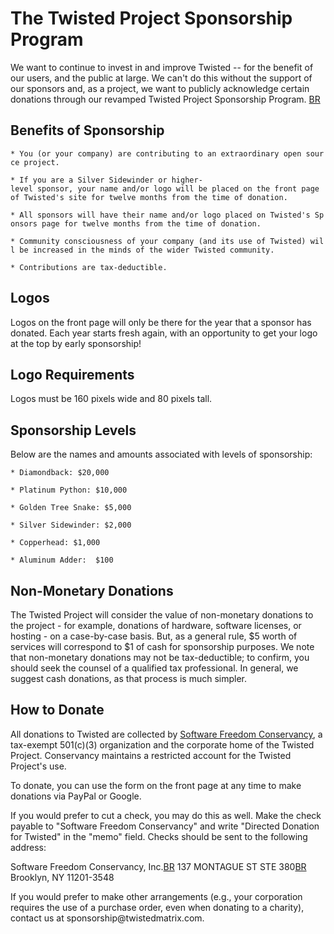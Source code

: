 
= The Twisted Project Sponsorship Program =

We want to continue to invest in and improve Twisted -- for the benefit of our users, and the public at large.   We can't do this without the support of our sponsors and, as a project, we want to publicly acknowledge certain donations through our revamped Twisted Project Sponsorship Program.  [[BR]]

== Benefits of Sponsorship ==

 * You (or your company) are contributing to an extraordinary open source project.

 * If you are a Silver Sidewinder or higher-level sponsor, your name and/or logo will be placed on the front page of Twisted's site for twelve months from the time of donation. 

 * All sponsors will have their name and/or logo placed on Twisted's Sponsors page for twelve months from the time of donation.  

 * Community consciousness of your company (and its use of Twisted) will be increased in the minds of the wider Twisted community.
   
 * Contributions are tax-deductible.   

== Logos ==

Logos on the front page will only be there for the year that a sponsor has donated. Each year starts fresh again, with an opportunity to get your logo at the top by early sponsorship!

== Logo Requirements ==

Logos must be 160 pixels wide and 80 pixels tall.

== Sponsorship Levels ==

Below are the names and amounts associated with levels of sponsorship:

 * Diamondback: $20,000

 * Platinum Python: $10,000

 * Golden Tree Snake: $5,000

 * Silver Sidewinder: $2,000

 * Copperhead: $1,000

 * Aluminum Adder:  $100

== Non-Monetary Donations == 

The Twisted Project will consider the value of non-monetary donations to the project - for example, donations of hardware, software licenses, or hosting - on a case-by-case basis.  But, as a general rule, $5 worth of services will correspond to $1 of cash for sponsorship purposes.  We note that non-monetary donations may not be tax-deductible; to confirm, you should seek the counsel of a qualified tax professional. In general, we suggest cash donations, as that process is much simpler.

== How to Donate ==


All donations to Twisted are collected by [http://sfconservancy.org Software Freedom Conservancy], a tax-exempt 501(c)(3) organization and the corporate home of the Twisted Project.  Conservancy maintains a restricted account for the Twisted Project's use.  

To donate, you can use the form on the front page at any time to make donations via PayPal or Google. 

If you would prefer to cut a check, you may do this as well.  Make the check payable to "Software Freedom Conservancy" and write "Directed Donation for Twisted" in the "memo" field. Checks should be sent to the following address:

Software Freedom Conservancy, Inc.[[BR]]
137 MONTAGUE ST STE 380[[BR]]
Brooklyn, NY 11201-3548

If you would prefer to make other arrangements (e.g., your corporation requires the use of a purchase order, even when donating to a charity), contact us at sponsorship@twistedmatrix.com.  

